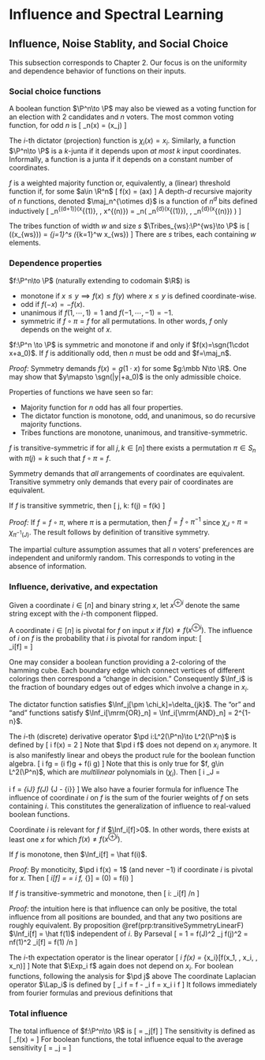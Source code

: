 # Influence and Spectral Learning

## Influence, Noise Stablity, and Social Choice {#Sec2}
This subsection corresponds to Chapter 2. Our focus is on 
the uniformity and dependence behavior of functions on their inputs. 

### Social choice functions {-}
A boolean function $\P^n\to \P$ may also be viewed 
as a voting function for an election with $2$ candidates 
and $n$ voters. The most common voting function, for odd $n$ 
is 
\[ 
    \maj_n(x) = \sgn\left(\sum x_j\right)
\] 

:::{.definition name="dictator, junta"}
The $i$-th dictator (projection) function is $\chi_i(x) = x_i$. 
Similarly, a function $\P^n\to \P$ is a $k$-junta if it depends 
upon _at most_ $k$ input coordinates. Informally, a function 
is a junta if it depends on a constant number of coordinates. 
:::

:::{.definition name="weighted majority (linear threshold) function"}
$f$ is a weighted majority function or, equivalently, a (linear) 
threshold function if, for some $a\in \R^n$ 
\[ 
    f(x) = \sgn(a\cdot x)
\] 
A depth-$d$ recursive majority of $n$ functions, denoted $\maj_n^{\otimes d}$ 
is a function of $n^d$ bits defined inductively 
\[ 
    \maj_n^{\otimes (d+1)}(x^{(1)}, \cdots, x^{(n)}) = 
    \maj_n(
        \maj_n^{\otimes d}(x^{(1)}), \cdots, \maj_n^{\otimes d}(x^{(n)})
    )
\] 
:::
:::{.definition name="tribes function"}
The tribes function of width $w$ and size $s$ $\Tribes_{ws}:\P^{ws}\to \P$ is 
\[ 
    \Tribes((x_{ws})) = \bigcup_{j=1}^s \left(\bigcap_{k=1}^w x_{ws}\right)
\] 
There are $s$ tribes, each containing $w$ elements. 
:::

### Dependence properties {-}
:::{.definition name="miscellaneous properties"} 
$f:\P^n\to \P$ (naturally extending to codomain $\R$) is

- monotone if $x\leq y\implies f(x)\leq f(y)$ where $x\leq y$ is defined coordinate-wise. 
- odd if $f(-x) = -f(x)$. 
- unanimous if $f(1, \cdots, 1)=1$ and $f(-1, \cdots, -1)=-1$. 
- symmetric if $f\circ \pi = f$ for all permutations. In other words, $f$ only depends 
    on the weight of $x$.
::: 
:::{.theorem name="May's theorem"} 
$f:\P^n \to \P$ is symmetric and monotone if and only if 
$f(x)=\sgn(1\cdot x+a_0)$. If $f$ is additionally odd, then $n$ must be odd 
and $f=\maj_n$. 
:::
_Proof:_ Symmetry demands $f(x)=g(1\cdot x)$ for some $g:\mbb N\to \R$. 
One may show that $y\mapsto \sgn(|y|+a_0)$ is the only admissible choice. 

Properties of functions we have seen so far: 

- Majority function for $n$ odd has all four properties. 
- The dictator function is monotone, odd, and unanimous, so do recursive majority functions. 
- Tribes functions are monotone, unanimous, and transitive-symmetric. 

:::{.definition name="transitive symmetry"}
$f$ is transitive-symmetric if for all $j, k\in [n]$ there exists 
a permutation $\pi\in S_n$ with $\pi(j)=k$ such that 
$f\circ \pi = f$. 

Symmetry demands that _all_ arrangements of coordinates are equivalent. 
Transitive symmetry only demands that every pair of 
coordinates are equivalent. 
:::

:::{.proposition #transitiveSymmetryLinearF} 
If $f$ is transitive symmetric, then 
\[ 
    \forall j, k: \hat f(j) = \hat f(k) 
\] 
:::
_Proof:_ If $f=f\circ \pi$, where $\pi$ is a permutation, 
then $\hat f = \hat f\circ \pi^{-1}$ since 
$\chi_J\circ \pi = \chi_{\pi^{-1}(J)}$. The result follows by 
definition of transitive symmetry. 

:::{.definition name="impartial culture assumption"}
The impartial culture assumption assumes that all $n$ voters' 
preferences are independent and uniformly random. This corresponds to 
voting in the absence of information. 
:::


### Influence, derivative, and expectation {-}
Given a coordinate $i\in [n]$ and binary string $x$, let $x^{\oplus i}$ denote 
the same string except with the $i$-th component flipped. 

:::{.definition name="pivot, influence"}
A coordinate $i\in [n]$ is pivotal for $f$ on input $x$ if 
$f(x)\neq f(x^{\oplus i})$. The influence of $i$ on $f$ is the probability 
that $i$ is pivotal for random input: 
\[  
    \Inf_i[f] = \Pr[f(\mbf x)\neq f(\mbf x^{\oplus i})]
\] 
:::
One may consider a boolean function providing a $2$-coloring 
of the hamming cube. Each boundary edge which connect vertices of different 
colorings then correspond a "change in decision." Consequently $\Inf_i$ 
is the fraction of boundary edges out of edges which involve a change in $x_i$. 

The dictator function satisfies $\Inf_j[\pm \chi_k]=\delta_{jk}$. The 
"or" and "and" functions satisfy $\Inf_i[\mrm{OR}_n] = \Inf_i[\mrm{AND}_n] = 2^{1-n}$. 

:::{.definition name="derivative"}
The $i$-th (discrete) derivative operator 
$\pd i:L^2(\P^n)\to L^2(\P^n)$ is defined by
\[ 
    \pd i f(x) = \df {f(x^{i\mapsto 1}) - f(x^{i\mapsto 0})} 2
\] 
Note that $\pd i f$ does not depend on $x_i$ anymore. 
It is also manifestly linear and obeys the product rule 
for the boolean function algebra. 
\[ 
    \pd i fg = (\pd i f)g + f(\pd i g)
\] 
Note that this is only true for $f, g\in L^2(\P^n)$, 
which are _multilinear_ polynomials in $(\chi_i)$. Then 
\[ 
    \pd i \chi_J = 
    \begin{cases} 
        \chi_{J-\{i\}} & i\in S \\ 
        0 & \text{otherwise}
    \end{cases} \implies 
    \pd i f = \sum_{i\in J} \hat f(J) \chi_{J - \{i\}}
\] 
We also have a fourier formula for influence 
\begin{equation}
    \Inf_i[f] = \Exp[(\pd i f(\mbf x))^2] = \|\pd i f\|_2^2 
    = \sum_{i\in J} \hat f(J)^2
    (\#eq:fourierInfluence)
\end{equation}
The influence of coordinate $i$ on $f$ is the sum of 
the fourier weights of $f$ on sets containing $i$. 
This constitutes the generalization of influence to real-valued boolean 
functions. 
:::
:::{.definition name="relevance"}
Coordinate $i$ is relevant for $f$ if $\Inf_i[f]>0$. 
In other words, there exists at least one $x$ for which 
$f(x)\neq f(x^{\oplus i})$. 
:::
:::{.proposition name="influence of monotone functions"}
If $f$ is monotone, then $\Inf_i[f] = \hat f(i)$. 
:::
_Proof:_ By monoticity, $\pd i f(x) = 1$ (and never $-1$) 
if coordinate $i$ is pivotal for $x$. Then 
\[ 
    \Inf_i[f] = \Exp[\pd i f] = \la \pd i f, \chi_{\emptyset}] = 
    \widehat{\pd i f}(0) = \hat f(i)
\] 

:::{.proposition} 
If $f$ is transitive-symmetric and monotone, then 
\[ 
    \forall i: \inf_i[f] \leq 1/\sqrt n
\] 
:::
_Proof:_ the intuition here is that influence can only be positive, 
the total influence from all positions are bounded, and that any 
two positions are roughly equivalent. 
By proposition \@ref(prp:transitiveSymmetryLinearF) $\Inf_i[f] = \hat f(1)$ 
independent of $i$. By Parseval 
\[ 
    \Exp[f^2] = 1 = \sum \hat f(J)^2 \geq \sum_j \hat f(j)^2 = n\hat f(1)^2 
    \implies \Inf_i[f] = \hat f(1) \leq 1/\sqrt n
\] 

:::{.definition name="expectation operator, Laplacian"}
The $i$-th expectation operator is the linear operator 
\[ 
    \Exp_i f(x) = \Exp_{\mbf x_i}[f(x_1, \cdots, \mbf x_i, \cdots, x_n)]
\] 
Note that $\Exp_i f$ again does not depend on $x_i$. For boolean functions, 
following the analysis for $\pd j$ above 
\begin{align}
    \Exp_i f(x) &= \df{f(x^{i\to 1}) + f(x^{(i\to -1)})} 2 \\ 
    f(x) &= x_j \pd j f(x) + \Exp_j f(x) \quad \text{for any fixed $j$} \\ 
    \Exp_i f &= \sum_{i\notin J} \hat f(J) \chi_J 
\end{align}
The coordinate Laplacian operator $\Lap_i$ is defined by 
\[ 
    \Lap_i f = f - \Exp_i f = x_i \pd i f
\] 
It follows immediately from fourier formulas and previous definitions that 
\begin{align}
    \Lap_i f(x) &= x_i \pd i f(x) 
    = \df{f(x) - f(x^{\oplus i})} 2 = \sum_{i\in J}\hat f(J) \chi_J\\ 
   \Inf_i[f] &= \sum_{i\in J} \hat f(J)^2 = \la \Lap_i f, \Lap_i f\ra = \la f, \Lap_i f\ra 
\end{align}
:::

### Total influence {-}
:::{.definition name="total influence, sensitivity"}
The total influence of $f:\P^n\to \R$ is 
\[ 
    \Inft[f] = \sum \Inf_j[f]
\] 
The sensitivity is defined as 
\[ 
    \sens_f(x) = \text{number of pivotal coordinates of $f$ at $x$}
\] 
For boolean functions, the total influence equal to 
the average sensitivity
\[ 
    \Inft[f] = \sum_j \Pr[f(\mbf x)\neq f(\mbf x^{\oplus j}) 
    = \Exp\left[\sum_j 1_{f(\mbf x)\neq f(\mbf x^{\oplus j})}\right] 
    = \Exp[\sens_f(\mbf x)]
\] 
:::